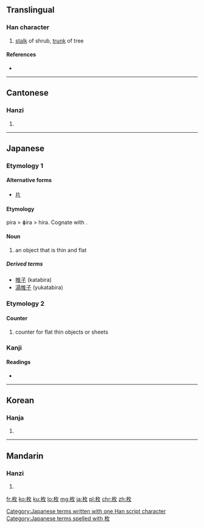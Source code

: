 ==Translingual==

===Han character===
{{Han char|rn=75|rad=木|as=04|sn=8|four=4894<sub>0</sub>|canj=木人大 (DOK)|ids=⿰[[木]][[攵]]}}

# [[stalk]] of shrub, [[trunk]] of tree

====References====
* {{Han ref|kx=0516.080|dkj=14554|dj=0904.030|hdz=21171.010|uh=679A|ud=26522|bh=AA54|bd=43604}}

----

==Cantonese==

===Hanzi===
{{yue-hanzi|jyut=|y=mui4}}

# {{defn|lang=yue|sort=木04}}

----

==Japanese==

===Etymology 1===

====Alternative forms====
* [[片]]

====Etymology====
pira > ɸira > hira. Cognate with {{term|平|hira|flat}}.

====Noun====
{{ja-noun|k|hira=ひら|rom=hira}}

# an object that is thin and flat

=====Derived terms=====
* [[帷子]] (katabira)
* [[湯帷子]] (yukatabira)

===Etymology 2===

====Counter====
{{ja-pos|k|counter|hira=まい|rom=-mai}}

# counter for flat thin objects or sheets

===Kanji===
{{ja-kanji|grade=6|rs=木04}}

====Readings====
* {{ja-readings|on=[[まい]] (mai), [[ばい]] (bai)|kun=[[ひら]] (hira)}}

[[Category:Japanese terms written with one Han script character]]
[[Category:Japanese terms spelled with 枚]]
----

==Korean==

===Hanja===
{{ko-hanja|hangeul=매|eumhun=|rv=mae|mr=mae|y=may}}

# {{defn|lang=ko|sort=木04}}

----

==Mandarin==

===Hanzi===
{{cmn-hanzi|pin=[[méi]] ([[mei2]])|wg=mei<sup>2</sup>}}

# {{defn|lang=cmn|sort=木04}}

[[fr:枚]]
[[ko:枚]]
[[ku:枚]]
[[lo:枚]]
[[mg:枚]]
[[ja:枚]]
[[pl:枚]]
[[chr:枚]]
[[zh:枚]]